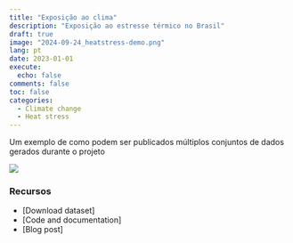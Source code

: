 ```yaml
---
title: "Exposição ao clima"
description: "Exposição ao estresse térmico no Brasil"
draft: true
image: "2024-09-24_heatstress-demo.png"
lang: pt
date: 2023-01-01
execute:
  echo: false
comments: false
toc: false
categories:
  - Climate change
  - Heat stress
---
```


Um exemplo de como podem ser publicados múltiplos conjuntos de dados gerados durante o projeto

[![](2024-09-24_heatstress-demo.png)]{fig-align="center" width="100%"}


### Recursos

- [Download dataset]
- [Code and documentation]
- [Blog post]
